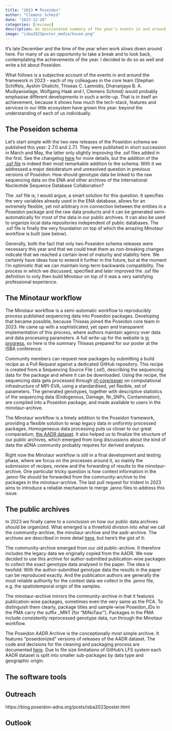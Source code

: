 ```yaml
---
title: "2023 ♥ Poseidon"
author: "Clemens Schmid"
date: "2023-12-20"
categories: [reviews]
description: An opinionated summary of the year's events in and around the Poseidon framework.
image: "isba2023poster_media/house.png"
---
```


It's late December and the time of the year when work slows down around here. For many of us an opportunity to take a break and to look back, contemplating the achievements of the year. I decided to do so as well and write a bit about Poseidon.

What follows is a subjective account of the events in and around the framework in 2023 - each of my colleagues in the core team (Stephan Schiffels, Ayshin Ghalichi, Thiseas C. Lamnidis, Dhananjaya B. A. Mudiyanselage, Wolfgang Haak and I, Clemens Schmid) would probably emphasise different developments in such a write-up. That is in itself an achievement, because it shows how much the tech-stack, features and services in our little ecosystem have grown this year: beyond the understanding of each of us individually.

## The Poseidon schema

Let's start simple with the two new releases of the Poseidon schema we published this year: 2.7.0 and 2.7.1. They were published in short succession in March and May, the latter only slightly improving the .ssf files added in the first. See the changelog [here](https://www.poseidon-adna.org/#/changelog) for more details, but the addition of the [.ssf file](https://www.poseidon-adna.org/#/ssf_details) is indeed their most remarkable addition to the schema. With it we addressed a major desideratum and unresolved question in previous versions of Poseidon: How should genotype data be linked to the raw sequencing data on the ENA and other archives of the International Nucleotide Sequence Database Collaboration?

The .ssf file is, I would argue, a smart solution for this question. It specifies the very variables already used in the ENA database, allows for an extremely flexible, yet not arbitrary n:m connection between the entities in a Poseidon package and the raw data products and it can be generated semi-automatically for most of the data in our public archives. It can also be used to organize local data repositories independent of public databases. The .ssf file is finally the very foundation on top of which the amazing Minotaur workflow is built (see below).

Generally, both the fact that only two Poseidon schema releases were necessary this year and that we could treat them as non-breaking changes indicate that we reached a certain level of maturity and stability here. We certainly have ideas how to extend it further in the future, but at the moment I'm optimistic that we can maintain long-term backwards compatibility. The process in which we discussed, specified and later improved the .ssf file definition to only then build Minotaur on top of it was a very satisfying professional experience.

## The Minotaur workflow

The Minotaur workflow is a semi-automatic workflow to reproducibly process published sequencing data into Poseidon packages. Developing that became possible, because Thiseas joined the Poseidon core team in 2023. He came up with a sophisticated, yet open and transparent implementation of this process, where authors maintain agency over data and data processing parameters. A full write-up for the website is [in progress](https://github.com/poseidon-framework/poseidon-framework.github.io/pull/54), so here is the summary Thiseas prepared for our poster at the ISBA conference:

Community members can request new packages by submitting a build recipe as a Pull Request against a dedicated GitHub repository. This recipe is created from a Sequencing Source File (.ssf), describing the sequencing data for the package and where it can be downloaded. Using the recipe, the sequencing data gets processed through [nf-core/eager](https://nf-co.re/eager) on computational infrastructure of MPI-EVA, using a standardised, yet flexible, set of parameters. The generated genotypes, together with descriptive statistics of the sequencing data (Endogenous, Damage, Nr_SNPs, Contamination), are compiled into a Poseidon package, and made available to users in the minotaur-archive.

The Minotaur workflow is a timely addition to the Poseidon framework, providing a flexible solution to wrap legacy data in uniformly processed packages. Homogeneous data processing puts us closer to our great comparadum, [the AADR dataset](https://reich.hms.harvard.edu/allen-ancient-dna-resource-aadr-downloadable-genotypes-present-day-and-ancient-dna-data). It also helped us to finalize the structure of our public archives, which emerged from long discussions about the kind of data the aDNA community probably requires for derived analyses.

Right now the Minotaur workflow is still in a final development and testing phase, where we focus on the processes around it, so mainly the submission of recipes, review and the forwarding of results to the minotaur-archive. One particular tricky question is how context information in the .janno file should be forwarded from the community-archive to the packages in the minotaur-archive. The last pull request for trident in 2023 aims to introduce a reliable mechanism to merge .janno files to address this issue.

## The public archives

In 2023 we finally came to a conclusion on how our public data archives should be organized. What emerged is a threefold division into what we call the community-archive, the minotaur-archive and the aadr-archive. The archives are described in more detail [here](https://www.poseidon-adna.org/#/archive_overview), but here's the gist of it:

The community-archive emerged from our old public-archive. It therefore includes the legacy data we originally copied from the AADR. We now decided to use this archive for author-submitted publication-wise packages to collect the exact genotype data analysed in the paper. The idea is twofold: With the author-submitted genotype data the results in the paper can be reproduced exactly. And the publication authors are generally the most reliable authority for the context data we collect in the .janno file, e.g. the spatiotemporal origin of the samples.

The minotaur-archive mirrors the community-archive in that it features publication-wise packages, sometimes even the very same as the PCA. To distinguish them clearly, package titles and sample-wise Poseidon_IDs in the PMA carry the suffix _MNT (for “MiNoTaur”). Packages in the PMA include consistently reprocessed genotype data, run through the Minotaur workflow.

The Poseidon AADR Archive is the conceptionally most simple archive. It features “poseidonized” versions of releases of the AADR dataset. The code and decisions for the cleaning and packaging process are documented [here](https://github.com/poseidon-framework/aadr2poseidon). Due to file size limitations of GitHub’s LFS system each AADR dataset is split into smaller sub-packages by data type and geographic origin.

## The software tools

## Outreach

https://blog.poseidon-adna.org/posts/isba2023poster.html

## Outlook
